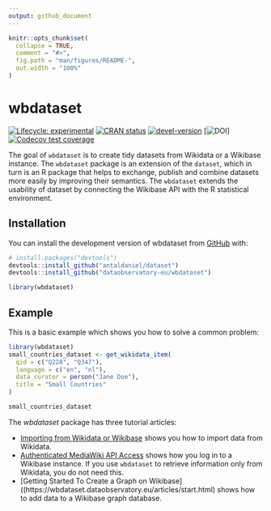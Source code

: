 ```yaml
---
output: github_document
---
```


<!-- README.md is generated from README.Rmd. Please edit that file -->

```r
knitr::opts_chunk$set(
  collapse = TRUE,
  comment = "#>",
  fig.path = "man/figures/README-",
  out.width = "100%"
)
```

# wbdataset

<!-- badges: start -->
[![Lifecycle: experimental](https://img.shields.io/badge/lifecycle-experimental-orange.svg)](https://lifecycle.r-lib.org/articles/stages.html#experimental)
[![CRAN status](https://www.r-pkg.org/badges/version/wbdataset)](https://CRAN.R-project.org/package=wbdataset)
[![devel-version](https://img.shields.io/badge/devel%20version-0.1.1014-blue.svg)](https://github.com/dataobservatory-eu/wbdataset)
[![DOI](https://zenodo.org/badge/DOI/10.5281/zenodo.13972192.svg)]
[![Codecov test coverage](https://codecov.io/gh/dataobservatory-eu/wbdataset/graph/badge.svg)](https://app.codecov.io/gh/dataobservatory-eu/wbdataset)
<!-- badges: end -->

The goal of `wbdataset` is to create tidy datasets from Wikidata or a Wikibase instance. The `wbdataset` package is an extension of the `dataset`, which in turn is an R package that helps to exchange, publish and combine datasets more easily by improving their semantics. The `wbdataset` extends the usability of dataset by connecting the Wikibase API with the R statistical environment.

## Installation

You can install the development version of wbdataset from [GitHub](https://github.com/) with:

``` r
# install.packages("devtools")
devtools::install_github("antaldaniel/dataset")
devtools::install_github("dataobservatory-eu/wbdataset")
```

```r
library(wbdataset)
```

## Example

This is a basic example which shows you how to solve a common problem:

```r
library(wbdataset)
small_countries_dataset <- get_wikidata_item(
  qid = c("Q228", "Q347"),
  language = c("en", "nl"),
  data_curator = person("Jane Doe"),
  title = "Small Countries"
)

small_countries_dataset
```
The *wbdataset* package has three tutorial articles:

- [Importing from Wikidata or Wikibase](https://wbdataset.dataobservatory.eu/articles/wikidata-import.html) shows you how to import data from Wikidata.
-  [Authenticated MediaWiki API Access](https://wbdataset.dataobservatory.eu/articles/Wikibase_API.html) shows how you log in to a Wikibase instance. If you use `wbdataset` to retrieve information only from Wikidata, you do not need this.
- [Getting Started To Create a Graph on Wikibase]((https://wbdataset.dataobservatory.eu/articles/start.html) shows how to add data to a Wikibase graph database.


